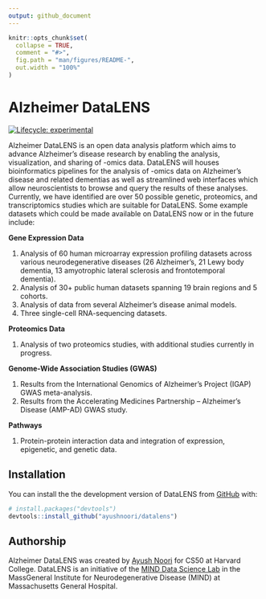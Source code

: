 ```yaml
---
output: github_document
---
```


<!-- README.md is generated from README.Rmd. Please edit that file -->

```r
knitr::opts_chunk$set(
  collapse = TRUE,
  comment = "#>",
  fig.path = "man/figures/README-",
  out.width = "100%"
)
```

# Alzheimer DataLENS

<!-- badges: start -->

[![Lifecycle: experimental](https://img.shields.io/badge/lifecycle-experimental-orange.svg)](https://lifecycle.r-lib.org/articles/stages.html#experimental)

<!-- badges: end -->

Alzheimer DataLENS is an open data analysis platform which aims to advance Alzheimer's disease research by enabling the analysis, visualization, and sharing of -omics data. DataLENS will houses bioinformatics pipelines for the analysis of -omics data on Alzheimer's disease and related dementias as well as streamlined web interfaces which allow neuroscientists to browse and query the results of these analyses. Currently, we have identified are over 50 possible genetic, proteomics, and transcriptomics studies which are suitable for DataLENS. Some example datasets which could be made available on DataLENS now or in the future include:

**Gene Expression Data**

1.  Analysis of 60 human microarray expression profiling datasets across various neurodegenerative diseases (26 Alzheimer's, 21 Lewy body dementia, 13 amyotrophic lateral sclerosis and frontotemporal dementia).
2.  Analysis of 30+ public human datasets spanning 19 brain regions and 5 cohorts.
3.  Analysis of data from several Alzheimer's disease animal models.
4.  Three single-cell RNA-sequencing datasets.

**Proteomics Data**

1.  Analysis of two proteomics studies, with additional studies currently in progress.

**Genome-Wide Association Studies (GWAS)**

1.  Results from the International Genomics of Alzheimer's Project (IGAP) GWAS meta-analysis.
2.  Results from the Accelerating Medicines Partnership – Alzheimer's Disease (AMP-AD) GWAS study.

**Pathways**

1.  Protein-protein interaction data and integration of expression, epigenetic, and genetic data.

## Installation

You can install the the development version of DataLENS from [GitHub](https://github.com/) with:

``` r
# install.packages("devtools")
devtools::install_github("ayushnoori/datalens")
```

## Authorship

Alzheimer DataLENS was created by [Ayush Noori](mailto:anoori1@mgh.harvard.edu) for CS50 at Harvard College. DataLENS is an initiative of the [MIND Data Science Lab](https://www.massgeneral.org/neurology/research/mind-data-science-lab) in the MassGeneral Institute for Neurodegenerative Disease (MIND) at Massachusetts General Hospital.

<!-- ## Example -->

<!-- This is a basic example which shows you how to solve a common problem: -->

<!-- ```{r example} -->
<!-- library(datalens) -->
<!-- ## basic example code -->
<!-- ``` -->

<!-- What is special about using `README.Rmd` instead of just `README.md`? You can include R chunks like so: -->

<!-- ```{r cars} -->
<!-- summary(cars) -->
<!-- ``` -->

<!-- You'll still need to render `README.Rmd` regularly, to keep `README.md` up-to-date. `devtools::build_readme()` is handy for this. You could also use GitHub Actions to re-render `README.Rmd` every time you push. An example workflow can be found here: <https://github.com/r-lib/actions/tree/master/examples>. -->

<!-- You can also embed plots, for example: -->

<!-- ```{r pressure, echo = FALSE} -->
<!-- plot(pressure) -->
<!-- ``` -->

<!-- In that case, don't forget to commit and push the resulting figure files, so they display on GitHub and CRAN. -->
